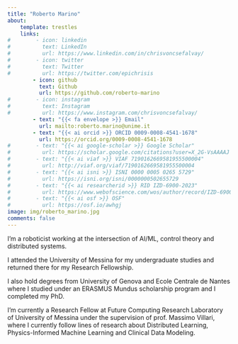 ```yaml
---
title: "Roberto Marino"
about:
    template: trestles
    links:
#        - icon: linkedin
#          text: LinkedIn
#          url: https://www.linkedin.com/in/chrisvoncsefalvay/
#        - icon: twitter
#          text: Twitter
#          url: https://twitter.com/epichrisis
        - icon: github
          text: Github
          url: https://github.com/roberto-marino
#        - icon: instagram
#          text: Instagram
#          url: https://www.instagram.com/chrisvoncsefalvay/
        - text: "{{< fa envelope >}} Email"
          url: mailto:roberto.marino@unime.it
        - text: "{{< ai orcid >}} ORCID 0009-0008-4541-1678"
          url: https://orcid.org/0009-0008-4541-1678
#        - text: "{{< ai google-scholar >}} Google Scholar"
#          url: https://scholar.google.com/citations?user=X_2G-VsAAAAJ
#        - text: "{{< ai viaf >}} VIAF 7190162669581955500004"
#          url: http://viaf.org/viaf/7190162669581955500004
#        - text: "{{< ai isni >}} ISNI 0000 0005 0265 5729"
#          url: https://isni.org/isni/0000000502655729
#        - text: "{{< ai researcherid >}} RID IZD-6900-2023"
#          url: https://www.webofscience.com/wos/author/record/IZD-6900-2023
#        - text: "{{< ai osf >}} OSF"
#          url: https://osf.io/awhgj
image: img/roberto_marino.jpg
comments: false
---
```



I'm a roboticist working at the intersection of AI/ML, control theory and distributed systems.

I attended the University of Messina for my undergraduate studies and returned there for my Research Fellowship.

I also hold degrees from University of Genova and Ecole Centrale de Nantes where I studied under an ERASMUS Mundus scholarship program and I completed my PhD.

I'm currently a Research Fellow at Future Computing Research Laboratory of University of Messina under the supervision of prof. Massimo Villari, where I currently follow lines of research about Distributed Learning, Physics-Informed Machine Learning and Clinical Data Modeling.
